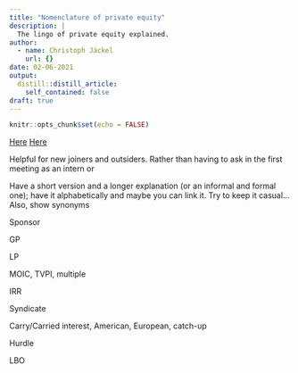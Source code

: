 ```yaml
---
title: "Nomenclature of private equity"
description: |
  The lingo of private equity explained.
author:
  - name: Christoph Jäckel
    url: {}
date: 02-06-2021
output:
  distill::distill_article:
    self_contained: false
draft: true
---
```



```r
knitr::opts_chunk$set(echo = FALSE)
```

[Here](https://www.investopedia.com/articles/stocks/09/abcs-of-private-equity.asp)
[Here](http://www.allenlatta.com/glossary-of-private-equity-terms.html)

Helpful for new joiners and outsiders. Rather than having to ask in the first meeting as an intern or

Have a short version and a longer explanation (or an informal and formal one); have it alphabetically and maybe you can link it. Try to keep it casual...Also, show synonyms

Sponsor

GP

LP

MOIC, TVPI, multiple

IRR

Syndicate

Carry/Carried interest, American, European, catch-up

Hurdle

LBO





